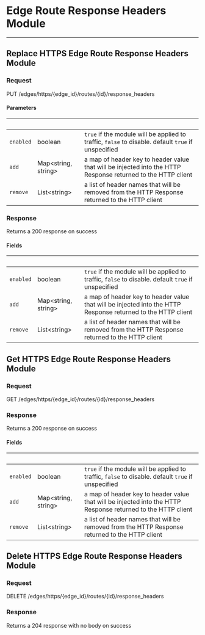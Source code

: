 <!-- Code generated for API Clients. DO NOT EDIT. -->



# Edge Route Response Headers Module
------------------

## Replace HTTPS Edge Route Response Headers Module



### Request

PUT /edges/https/{edge_id}/routes/{id}/response_headers

<EdgeRouteResponseHeadersModuleReplaceRequest />

#### Parameters

| &nbsp; | &nbsp; | &nbsp; |
|---|---|---|
| `enabled` | boolean | `true` if the module will be applied to traffic, `false` to disable. default `true` if unspecified |
| `add` | Map&lt;string, string&gt; | a map of header key to header value that will be injected into the HTTP Response returned to the HTTP client |
| `remove` | List&lt;string&gt; | a list of header names that will be removed from the HTTP Response returned to the HTTP client |

### Response

Returns a 200 response on success

<EdgeRouteResponseHeadersModuleReplaceResponse />

#### Fields

| &nbsp; | &nbsp; | &nbsp; |
|---|---|---|
| `enabled` | boolean | `true` if the module will be applied to traffic, `false` to disable. default `true` if unspecified |
| `add` | Map&lt;string, string&gt; | a map of header key to header value that will be injected into the HTTP Response returned to the HTTP client |
| `remove` | List&lt;string&gt; | a list of header names that will be removed from the HTTP Response returned to the HTTP client |


## Get HTTPS Edge Route Response Headers Module



### Request

GET /edges/https/{edge_id}/routes/{id}/response_headers

<EdgeRouteResponseHeadersModuleGetRequest />

### Response

Returns a 200 response on success

<EdgeRouteResponseHeadersModuleGetResponse />

#### Fields

| &nbsp; | &nbsp; | &nbsp; |
|---|---|---|
| `enabled` | boolean | `true` if the module will be applied to traffic, `false` to disable. default `true` if unspecified |
| `add` | Map&lt;string, string&gt; | a map of header key to header value that will be injected into the HTTP Response returned to the HTTP client |
| `remove` | List&lt;string&gt; | a list of header names that will be removed from the HTTP Response returned to the HTTP client |


## Delete HTTPS Edge Route Response Headers Module



### Request

DELETE /edges/https/{edge_id}/routes/{id}/response_headers

<EdgeRouteResponseHeadersModuleDeleteRequest />

### Response

Returns a 204 response with no body on success
